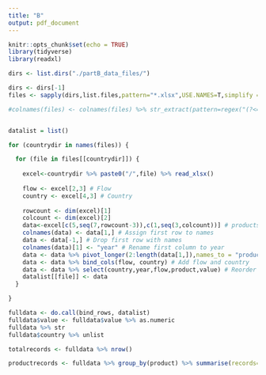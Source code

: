 ```yaml
---
title: "B"
output: pdf_document
---
```


```r
knitr::opts_chunk$set(echo = TRUE)
library(tidyverse)
library(readxl)
```


```r

dirs <- list.dirs("./partB_data_files/")

dirs <- dirs[-1]
files <- sapply(dirs,list.files,pattern="*.xlsx",USE.NAMES=T,simplify = F)

#colnames(files) <- colnames(files) %>% str_extract(pattern=regex("(?<=//).+"))


datalist = list()

for (countrydir in names(files)) {

  for (file in files[[countrydir]]) {
    
    excel<-countrydir %>% paste0("/",file) %>% read_xlsx()
    
    flow <- excel[2,3] # Flow
    country <- excel[4,3] # Country
    
    rowcount <- dim(excel)[1]
    colcount <- dim(excel)[2]
    data<-excel[c(5,seq(7,rowcount-3)),c(1,seq(3,colcount))] # products table, drop empty 2nd column and second row, also remove last three rows with irrelevant information
    colnames(data) <- data[1,] # Assign first row to names
    data <- data[-1,] # Drop first row with names
    colnames(data)[1] <- "year" # Rename first column to year
    data <- data %>% pivot_longer(2:length(data[1,]),names_to = "product",values_to = "value") # Convert to long format
    data <- data %>% bind_cols(flow, country) # Add flow and country
    data <- data %>% select(country,year,flow,product,value) # Reorder columns
    datalist[[file]] <- data
  }

}

fulldata <- do.call(bind_rows, datalist)
fulldata$value <- fulldata$value %>% as.numeric
fulldata %>% str
fulldata$country %>% unlist

totalrecords <- fulldata %>% nrow()

productrecords <- fulldata %>% group_by(product) %>% summarise(records=n())

```
